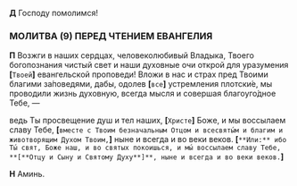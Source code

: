 **Д** Господу помолимся!

### МОЛИТВА (9) ПЕРЕД ЧТЕНИЕМ ЕВАНГЕЛИЯ

**П** Возжги в наших сердцах, человеколюбивый Владыка, Твоего богопознания чистый свет и наши духовные очи открой для уразумения **[**`Твоей`**]** евангельской проповеди! Вложи в нас и страх пред Твоими благими за́поведями, дабы, одолев **[**`все`**]** устремления плотски́е, мы проводили жизнь духовную, всегда мысля и совершая благоуго́дное Тебе, —

ведь Ты просвещение душ и тел наших, **[**`Хри­сте`**]** Боже, и мы воссылаем славу Те­бе, **[**`вме­сте с Твоим безначальным Отцом и все­святы́м и благим и животворящим Ду­хом Твоим,`**]** ныне и все­гда и во ве­ки веков. <b>**[**</b>`**Или:** ибо Ты́ свят, Боже наш, и во святых покоишься, и мы́ воссылаем славу Тебе, **[**Отцу и Сыну и Святому Духу**]**, ныне и всегда и во веки веков.`<b>**]**</b>

**Н** Аминь.
